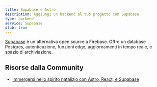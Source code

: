 ```yaml
---
title: Supabase e Astro
description: Aggiungi un backend al tuo progetto con Supabase
type: backend
service: Supabase
stub: true
---
```


[Supabase](https://supabase.com/) è un'alternativa open source a Firebase. Offre un database Postgres, autenticazione, funzioni edge, aggiornamenti in tempo reale, e spazio di archiviazione.

## Risorse dalla Community
- [Immergersi nello spirito natalizio con Astro, React, e Supabase](https://www.aleksandra.codes/astro-supabase)

